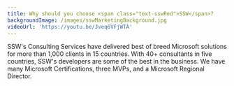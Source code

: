 ```yaml
---
title: Why should you choose <span class="text-sswRed">SSW</span>?
backgroundImage: /images/sswMarketingBackground.jpg
videoUrl: 'https://youtu.be/Jveq6VFjWTA'
---
```


SSW's Consulting Services have delivered best of breed Microsoft&#x20;
solutions for more than 1,000 clients in 15 countries. With 40+&#x20;
consultants in five countries, SSW's developers are some of the best in&#x20;
the business. We have many Microsoft Certifications, three MVPs, and a&#x20;
Microsoft Regional Director.
